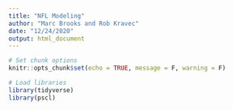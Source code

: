 ```yaml
---
title: "NFL Modeling"
author: "Marc Brooks and Rob Kravec"
date: "12/24/2020"
output: html_document
---
```


```r
# Set chunk options
knitr::opts_chunk$set(echo = TRUE, message = F, warning = F)

# Load libraries
library(tidyverse)
library(pscl)
```
